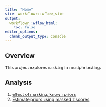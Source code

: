 ```yaml
---
title: "Home"
site: workflowr::wflow_site
output:
  workflowr::wflow_html:
    toc: false
editor_options:
  chunk_output_type: console
---
```


## Overview

This project explores `masking` in multiple testing.

## Analysis

1. [effect of masking, known priors](effectOfMasking.html)
2. [Estimate priors using masked z scores](estimatePrior.html)
